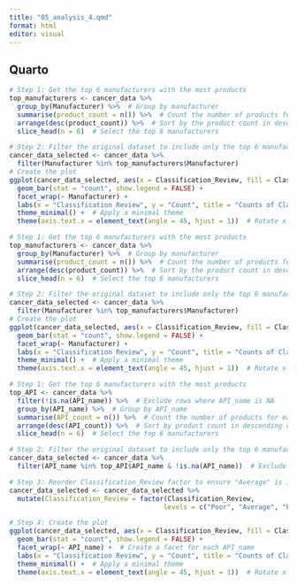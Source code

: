 ```yaml
---
title: "05_analysis_4.qmd"
format: html
editor: visual
---
```


## Quarto

```r
# Step 1: Get the top 6 manufacturers with the most products
top_manufacturers <- cancer_data %>%
  group_by(Manufacturer) %>%  # Group by manufacturer
  summarise(product_count = n()) %>%  # Count the number of products for each manufacturer
  arrange(desc(product_count)) %>%  # Sort by the product count in descending order
  slice_head(n = 6)  # Select the top 6 manufacturers

# Step 2: Filter the original dataset to include only the top 6 manufacturers
cancer_data_selected <- cancer_data %>%
  filter(Manufacturer %in% top_manufacturers$Manufacturer)
# Create the plot
ggplot(cancer_data_selected, aes(x = Classification_Review, fill = Classification_Review)) +
  geom_bar(stat = "count", show.legend = FALSE) + 
  facet_wrap(~ Manufacturer) + 
  labs(x = "Classification Review", y = "Count", title = "Counts of Classification Reviews by Manufacturer") +
  theme_minimal() +  # Apply a minimal theme
  theme(axis.text.x = element_text(angle = 45, hjust = 1))  # Rotate x-axis labels for readability
```

```r

# Step 1: Get the top 6 manufacturers with the most products
top_manufacturers <- cancer_data %>%
  group_by(Manufacturer) %>%  # Group by manufacturer
  summarise(product_count = n()) %>%  # Count the number of products for each manufacturer
  arrange(desc(product_count)) %>%  # Sort by the product count in descending order
  slice_head(n = 6)  # Select the top 6 manufacturers

# Step 2: Filter the original dataset to include only the top 6 manufacturers
cancer_data_selected <- cancer_data %>%
  filter(Manufacturer %in% top_manufacturers$Manufacturer)
# Create the plot
ggplot(cancer_data_selected, aes(x = Classification_Review, fill = Classification_Review)) +
  geom_bar(stat = "count", show.legend = FALSE) + 
  facet_wrap(~ Manufacturer) + 
  labs(x = "Classification Review", y = "Count", title = "Counts of Classification Reviews by Manufacturer") +
  theme_minimal() +  # Apply a minimal theme
  theme(axis.text.x = element_text(angle = 45, hjust = 1))  # Rotate x-axis labels for readability


```

```r


# Step 1: Get the top 6 manufacturers with the most products
top_API <- cancer_data %>%
  filter(!is.na(API_name)) %>%  # Exclude rows where API_name is NA
  group_by(API_name) %>%  # Group by API_name
  summarise(API_count = n()) %>%  # Count the number of products for each API
  arrange(desc(API_count)) %>%  # Sort by product count in descending order
  slice_head(n = 6)  # Select the top 6 manufacturers

# Step 2: Filter the original dataset to include only the top 6 manufacturers and exclude NAs
cancer_data_selected <- cancer_data %>%
  filter(API_name %in% top_API$API_name & !is.na(API_name))  # Exclude NA API names

# Step 3: Reorder Classification_Review factor to ensure "Average" is in the middle
cancer_data_selected <- cancer_data_selected %>%
  mutate(Classification_Review = factor(Classification_Review, 
                                       levels = c("Poor", "Average", "Excellent")))

# Step 4: Create the plot
ggplot(cancer_data_selected, aes(x = Classification_Review, fill = Classification_Review)) +
  geom_bar(stat = "count", show.legend = FALSE) + 
  facet_wrap(~ API_name) +  # Create a facet for each API_name
  labs(x = "Classification Review", y = "Count", title = "Counts of Classification Reviews by Manufacturer") +
  theme_minimal() +  # Apply a minimal theme
  theme(axis.text.x = element_text(angle = 45, hjust = 1))  # Rotate x-axis labels for readability


```
